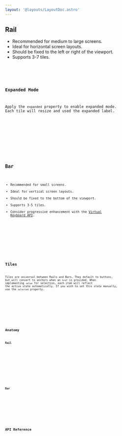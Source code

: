 ```yaml
---
layout: '@layouts/LayoutDoc.astro'
---
```




## Rail

- Recommended for medium to large screens.
- Ideal for horizontal screen layouts.
- Should be fixed to the left or right of the viewport.
- Supports 3-7 tiles.

<Preview client:load>
	<Fragment slot="preview">
		<Example client:visible />
	</Fragment>
	<Fragment slot="code">
		<Code code={ExampleRaw} lang="svelte" />
	</Fragment>
</Preview>

### Expanded Mode

Apply the `expanded` property to enable expanded mode. Each tile will resize and used the expanded label.

<Preview client:load>
	<Fragment slot="preview">
		<ExampleExpanded client:visible />
	</Fragment>
	<Fragment slot="code">
		<Code code={ExampleExpandedRaw} lang="svelte" />
	</Fragment>
</Preview>

## Bar

- Recommended for small screens.
- Ideal for vertical screen layouts.
- Should be fixed to the bottom of the viewport.
- Supports 3-5 tiles.
- Consider progressive enhancement with the [Virtual Keyboard API](https://developer.mozilla.org/en-US/docs/Web/API/VirtualKeyboard_API).

<Preview client:load>
	<Fragment slot="preview">
		<ExampleBar client:visible />
	</Fragment>
	<Fragment slot="code">
		<Code code={ExampleBarRaw} lang="svelte" />
	</Fragment>
</Preview>

## Tiles

Tiles are universal between Rails and Bars. They default to buttons, but will convert to anchors when an `href` is provided. When implementing `value` for selection, each item will reflect the active state automatically. If you wish to set this state manually, use the `selected` property.

<Preview client:load>
	<Fragment slot="preview">
		<ExampleTiles client:visible />
	</Fragment>
	<Fragment slot="code">
		<Code code={ExampleTilesRaw} lang="svelte" />
	</Fragment>
</Preview>

## Anatomy

### Rail

<Anatomy label="Navigation.Rail" tag="aside" isComponent>
	<Anatomy label="header" />
	<Anatomy label="tiles">
		<Anatomy label="Navigation.Tile" tag="a|button" isComponent>
			<Anatomy label="expanded">
				<Anatomy label="label|labelExpanded" />
			</Anatomy>
		</Anatomy>
	</Anatomy>
	<Anatomy label="footer" />
</Anatomy>

### Bar

<Anatomy label="Navigation.Bar" tag="aside" isComponent>
	<Anatomy label="tiles">
		<Anatomy label="Navigation.Tile" tag="a|button" isComponent>
			<Anatomy label="expanded">
				<Anatomy label="label|labelExpanded" />
			</Anatomy>
		</Anatomy>
	</Anatomy>
</Anatomy>

## API Reference

<ApiTable />
